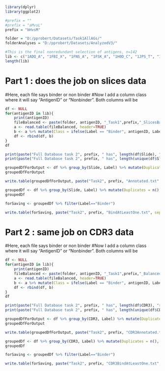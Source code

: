```r
library(dplyr)
library(ggplot2)
```


```r
#prefix = ""
#prefix = "aMvsL"
prefix = "bHvsM"
```


```r
folder = "D:/pprobert/Datasets/Task1AllAGs/"
folderAnalyses = "D:/pprobert/Datasets/AnalyzedV3/"

#This is the final nonredundant selection of antigens, n=142
lib <- c("1ADQ_A", "1FBI_X", "1FNS_A", "1FSK_A", "1H0D_C", "1JPS_T", "1KB5_AB", "1NCB_N", "1NSN_S", "1OAZ_A", "1OB1_C", "1OSP_O", "1PKQ_J", "1QFW_AB", "1RJL_C", "1S78_B", "1TQB_A", "1WEJ_F", "1YJD_C", "1ZTX_E", "2ARJ_RQ", "2B2X_A", "2FD6_AU", "2HFG_R", "2IH3_C", "2JEL_P", "2Q8A_A", "2R29_A", "2R4R_A", "2R56_A", "2UZI_R", "2VXQ_A", "2VXT_I", "2W9E_A", "2WUC_I", "2XQB_A", "2XWT_C", "2YC1_C", "2YPV_A", "2ZCH_P", "3BGF_S", "3BN9_A", "3CVH_ABC", "3DVG_XY", "3EFD_K", "3GI9_C", "3HI6_A", "3JBQ_B", "3KJ4_A", "3KR3_D", "3KS0_J", "3L5X_A", "3L95_X", "3MJ9_A", "3NCY_A", "3NFP_I", "3NH7_A", "3Q3G_E", "3R08_E", "3R1G_B", "3RAJ_A", "3RKD_A", "3RVV_A", "3SKJ_E", "3SQO_A", "3TT1_A", "3U9P_C", "3UBX_A", "3V6O_A", "3VG9_A", "3VRL_C", "3WD5_A", "4AEI_A", "4CAD_C", "4DKE_A", "4H88_A", "4HC1_B", "4HJ0_B", "4I18_R", "4I77_Z", "4K24_A", "4K3J_A", "4K9E_C", "4KI5_M", "4KXZ_A", "4LU5_B", "4MXV_B", "4N9G_C", "4NP4_A", "4OII_A", "4OKV_E", "4PP1_A", "4QCI_D", "4QEX_A", "4QNP_A", "4QWW_A", "4R9Y_D", "4RGM_S", "4U1G_A", "4U6V_A", "4WV1_F", "4Y5V_C", "4YPG_C", "4YUE_C", "4ZFG_A", "4ZFO_F", "4ZSO_E", "5B8C_C", "5BVP_I", "5C0N_A", "5C7X_A", "5CZV_A", "5D93_A", "5DFV_A", "5DHV_M", "5DMI_A", "5DO2_B", "5E8D_A", "5E8E_LH", "5E94_G", "5EII_G", "5EPM_C", "5EU7_A", "5EZO_A", "5F3B_C", "5FB8_C", "5H35_C", "5HDQ_A", "5HI4_B", "5IKC_M", "5J13_A", "5JW4_A", "5JZ7_A", "5KN5_C", "5KTE_A", "5L0Q_A", "5LQB_A", "5MES_A", "5T5F_A", "5TH9_A", "5TLJ_X", "5TZ2_C");
length(lib)
```

# Part 1 : does the job on slices data 

#Here, each file says binder or non binder
#Now I add a column class where it will say "AntigenID" or "Nonbinder". Both columns will be
```r
df <- NULL
for(antigenID in lib){
    print(antigenID)
    fileBalanced <- paste(folder, antigenID, "_Task1",prefix,"_SlicesBalancedData.txt", sep="")
    a <- read.table(fileBalanced, header=TRUE)
    b <- a %>% mutate(Class = ifelse(Label == "Binder", antigenID, Label))
    df <- rbind(df, b)
}
df
```





```r
print(paste("Full Database task 2", prefix, " has", length(df$Slide), "sequences"))
print(paste("Full Database task 2", prefix, " has", length(unique(df$Slide)), "sequences"))

```







```r
groupedDfForOutput <- df %>% group_by(Slide, Label) %>% mutate(Duplicates = n(), nDiffAntigens = n_distinct(Class)) %>% arrange(Slide) %>% select(Slide, Label, Duplicates,  nDiffAntigens, Class)
groupedDfForOutput
```


```r
write.table(groupedDfForOutput, paste("Task2", prefix, "Annotated.txt", sep=""), sep="\t", quote=FALSE, row.names=FALSE)
```





```r
groupedDf <- df %>% group_by(Slide, Label) %>% mutate(Duplicates = n(), nDiffAntigens = n_distinct(Class)) %>% slice(1) %>% arrange(Slide) %>% select(Slide, Label, Duplicates,  nDiffAntigens, Class)
groupedDf
```

```r
forSaving <- groupedDf %>% filter(Label=="Binder")
```

```r
write.table(forSaving, paste("Task2", prefix, "BindAtLeastOne.txt", sep=""), quote=FALSE, sep="\t", row.names=FALSE) 
```




# Part 2 : same job on CDR3 data 



#Here, each file says binder or non binder
#Now I add a column class where it will say "AntigenID" or "Nonbinder". Both columns will be
```r
df <- NULL
for(antigenID in lib){
    print(antigenID)
    fileBalanced <- paste(folder, antigenID, "_Task1",prefix,"_BalancedData.txt", sep="")
    a <- read.table(fileBalanced, header=TRUE)
    b <- a %>% mutate(Class = ifelse(Label == "Binder", antigenID, Label))
    df <- rbind(df, b)
}
df
```





```r
print(paste("Full Database task 2", prefix, " has", length(df$CDR3), "sequences"))
print(paste("Full Database task 2", prefix, " has", length(unique(df$CDR3)), "sequences"))

```







```r
groupedDfForOutput <- df %>% group_by(CDR3, Label) %>% mutate(Duplicates = n(), nDiffAntigens = n_distinct(Class)) %>% arrange(CDR3) %>% select(CDR3, Label, Duplicates,  nDiffAntigens, Class)
groupedDfForOutput
```


```r
write.table(groupedDfForOutput, paste("Task2", prefix, "CDR3Annotated.txt", sep=""), sep="\t", quote=FALSE, row.names=FALSE)
```





```r
groupedDf <- df %>% group_by(CDR3, Label) %>% mutate(Duplicates = n(), nDiffAntigens = n_distinct(Class)) %>% slice(1) %>% arrange(CDR3) %>% select(CDR3, Label, Duplicates,  nDiffAntigens, Class)
groupedDf
```

```r
forSaving <- groupedDf %>% filter(Label=="Binder")
```

```r
write.table(forSaving, paste("Task2", prefix, "CDR3BindAtLeastOne.txt", sep=""), quote=FALSE, sep="\t", row.names=FALSE) 
```